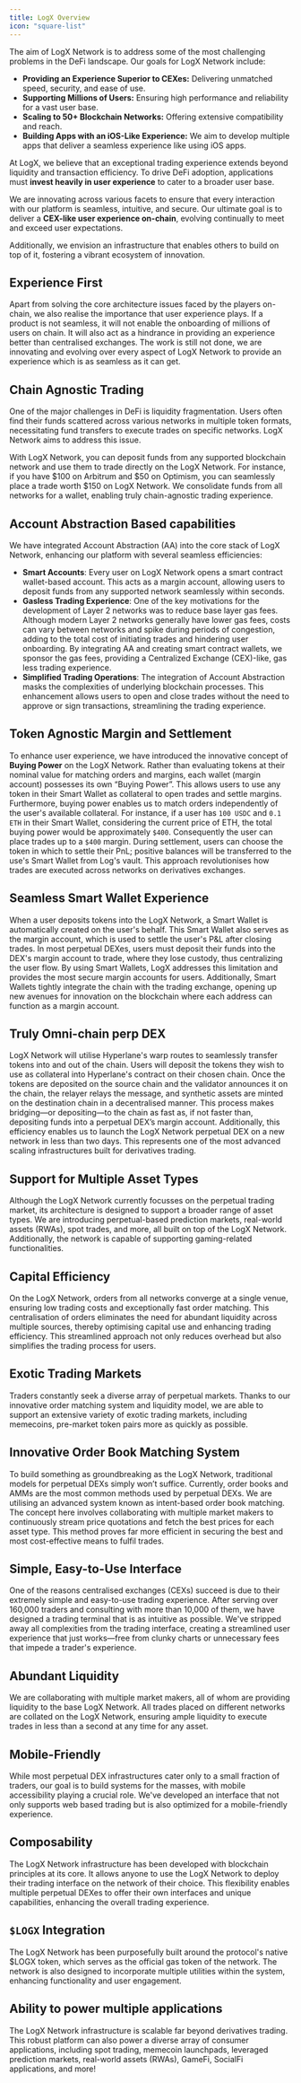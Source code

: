 ```yaml
---
title: LogX Overview
icon: "square-list"  
---
```


The aim of LogX Network is to address some of the most challenging problems in the DeFi landscape. Our goals for LogX Network include:

-   **Providing an Experience Superior to CEXes:** Delivering unmatched speed, security, and ease of use.
-   **Supporting Millions of Users:** Ensuring high performance and reliability for a vast user base.
-   **Scaling to 50+ Blockchain Networks:** Offering extensive compatibility and reach.
-   **Building Apps with an iOS-Like Experience:** We aim to develop multiple apps that deliver a seamless experience like using iOS apps.

At LogX, we believe that an exceptional trading experience extends beyond liquidity and transaction efficiency. To drive DeFi adoption, applications must **invest heavily in user experience** to cater to a broader user base.

We are innovating across various facets to ensure that every interaction with our platform is seamless, intuitive, and secure. Our ultimate goal is to deliver a **CEX-like user experience on-chain**, evolving continually to meet and exceed user expectations.

Additionally, we envision an infrastructure that enables others to build on top of it, fostering a vibrant ecosystem of innovation.

## Experience First

Apart from solving the core architecture issues faced by the players on-chain, we also realise the importance that user experience plays. If a product is not seamless, it will not enable the onboarding of millions of users on chain. It will also act as a hindrance in providing an experience better than centralised exchanges. The work is still not done, we are innovating and evolving over every aspect of LogX Network to provide an experience which is as seamless as it can get.

## **Chain Agnostic Trading**

One of the major challenges in DeFi is liquidity fragmentation. Users often find their funds scattered across various networks in multiple token formats, necessitating fund transfers to execute trades on specific networks. LogX Network aims to address this issue.

With LogX Network, you can deposit funds from any supported blockchain network and use them to trade directly on the LogX Network. For instance, if you have $100 on Arbitrum and $50 on Optimism, you can seamlessly place a trade worth $150 on LogX Network. We consolidate funds from all networks for a wallet, enabling truly chain-agnostic trading experience.

## **Account Abstraction Based capabilities**

We have integrated Account Abstraction (AA) into the core stack of LogX Network, enhancing our platform with several seamless efficiencies:

-   **Smart Accounts**: Every user on LogX Network opens a smart contract wallet-based account. This acts as a margin account, allowing users to deposit funds from any supported network seamlessly within seconds.
-   **Gasless Trading Experience**: One of the key motivations for the development of Layer 2 networks was to reduce base layer gas fees. Although modern Layer 2 networks generally have lower gas fees, costs can vary between networks and spike during periods of congestion, adding to the total cost of initiating trades and hindering user onboarding. By integrating AA and creating smart contract wallets, we sponsor the gas fees, providing a Centralized Exchange (CEX)-like, gas less trading experience.
-   **Simplified Trading Operations**: The integration of Account Abstraction masks the complexities of underlying blockchain processes. This enhancement allows users to open and close trades without the need to approve or sign transactions, streamlining the trading experience.

## Token Agnostic Margin and Settlement

To enhance user experience, we have introduced the innovative concept of **Buying Power** on the LogX Network. Rather than evaluating tokens at their nominal value for matching orders and margins, each wallet (margin account) possesses its own “Buying Power”. This allows users to use any token in their Smart Wallet as collateral to open trades and settle margins. Furthermore, buying power enables us to match orders independently of the user's available collateral. For instance, if a user has `100 USDC` and `0.1 ETH` in their Smart Wallet, considering the current price of ETH, the total buying power would be approximately `$400`. Consequently the user can place trades up to a `$400` margin. During settlement, users can choose the token in which to settle their PnL; positive balances will be transferred to the use's Smart Wallet from Log's vault. This approach revolutionises how trades are executed across networks on derivatives exchanges.

## Seamless Smart Wallet Experience

When a user deposits tokens into the LogX Network, a Smart Wallet is automatically created on the user's behalf. This Smart Wallet also serves as the margin account, which is used to settle the user's P&L after closing trades. In most perpetual DEXes, users must deposit their funds into the DEX's margin account to trade, where they lose custody, thus centralizing the user flow. By using Smart Wallets, LogX addresses this limitation and provides the most secure margin accounts for users. Additionally, Smart Wallets tightly integrate the chain with the trading exchange, opening up new avenues for innovation on the blockchain where each address can function as a margin account.

## Truly Omni-chain perp DEX

LogX Network will utilise Hyperlane's warp routes to seamlessly transfer tokens into and out of the chain. Users will deposit the tokens they wish to use as collateral into Hyperlane's contract on their chosen chain. Once the tokens are deposited on the source chain and the validator announces it on the chain, the relayer relays the message, and synthetic assets are minted on the destination chain in a decentralised manner. This process makes bridging—or depositing—to the chain as fast as, if not faster than, depositing funds into a perpetual DEX’s margin account. Additionally, this efficiency enables us to launch the LogX Network perpetual DEX on a new network in less than two days. This represents one of the most advanced scaling infrastructures built for derivatives trading.

## Support for Multiple Asset Types

Although the LogX Network currently focusses on the perpetual trading market, its architecture is designed to support a broader range of asset types. We are introducing perpetual-based prediction markets, real-world assets (RWAs), spot trades, and more, all built on top of the LogX Network. Additionally, the network is capable of supporting gaming-related functionalities.

## **Capital Efficiency**

On the LogX Network, orders from all networks converge at a single venue, ensuring low trading costs and exceptionally fast order matching. This centralisation of orders eliminates the need for abundant liquidity across multiple sources, thereby optimising capital use and enhancing trading efficiency. This streamlined approach not only reduces overhead but also simplifies the trading process for users.

## Exotic Trading Markets

Traders constantly seek a diverse array of perpetual markets. Thanks to our innovative order matching system and liquidity model, we are able to support an extensive variety of exotic trading markets, including memecoins, pre-market token pairs more as quickly as possible.

## Innovative Order Book Matching System

To build something as groundbreaking as the LogX Network, traditional models for perpetual DEXs simply won’t suffice. Currently, order books and AMMs are the most common methods used by perpetual DEXs. We are utilising an advanced system known as intent-based order book matching. The concept here involves collaborating with multiple market makers to continuously stream price quotations and fetch the best prices for each asset type. This method proves far more efficient in securing the best and most cost-effective means to fulfil trades.

## Simple, Easy-to-Use Interface

One of the reasons centralised exchanges (CEXs) succeed is due to their extremely simple and easy-to-use trading experience. After serving over 160,000 traders and consulting with more than 10,000 of them, we have designed a trading terminal that is as intuitive as possible. We've stripped away all complexities from the trading interface, creating a streamlined user experience that just works—free from clunky charts or unnecessary fees that impede a trader's experience.

## Abundant Liquidity

We are collaborating with multiple market makers, all of whom are providing liquidity to the base LogX Network. All trades placed on different networks are collated on the LogX Network, ensuring ample liquidity to execute trades in less than a second at any time for any asset.

## Mobile-Friendly

While most perpetual DEX infrastructures cater only to a small fraction of traders, our goal is to build systems for the masses, with mobile accessibility playing a crucial role. We've developed an interface that not only supports web based trading but is also optimized for a mobile-friendly experience.

## Composability

The LogX Network infrastructure has been developed with blockchain principles at its core. It allows anyone to use the LogX Network to deploy their trading interface on the network of their choice. This flexibility enables multiple perpetual DEXes to offer their own interfaces and unique capabilities, enhancing the overall trading experience.

## `$LOGX` Integration

The LogX Network has been purposefully built around the protocol's native $LOGX token, which serves as the official gas token of the network. The network is also designed to incorporate multiple utilities within the system, enhancing functionality and user engagement.

## **Ability to power multiple applications**

The LogX Network infrastructure is scalable far beyond derivatives trading. This robust platform can also power a diverse array of consumer applications, including spot trading, memecoin launchpads, leveraged prediction markets, real-world assets (RWAs), GameFi, SocialFi applications, and more!
